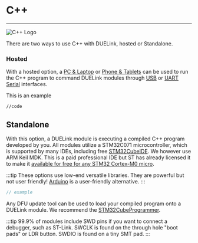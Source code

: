 # C++

---

![C++ Logo](pathname:///img/cplusplus.png)

There are two ways to use C++ with DUELink, hosted or Standalone.

### Hosted

With a hosted option, a [PC & Laptop](../system/pc-laptop) or [Phone & Tablets](../system/phone-tablet.mdx) can be used to run the C++ program to command DUELink modules through [USB](../interface/usb) or [UART Serial](../interface/uart) interfaces.

This is an example

```
//code

```

## Standalone

With this option, a DUELink module is executing a compiled C++ program developed by you. All modules utilize a STM32C071 microcontroller, which is supported by many IDEs, including free [STM32CubeIDE](https://www.st.com/en/development-tools/stm32cubeide.html). We however use ARM Keil MDK. This is a paid professional IDE but ST has already licensed it to make it [available for free for any STM32 Cortex-M0 micro](https://developer.arm.com/documentation/kan344/latest/?lang=en).

:::tip
These options use low-end versatile libraries. They are powerful but not user friendly! [Arduino](../system/arduino) is a user-friendly alternative.
:::

```cpp
// example

```

Any DFU update tool can be used to load your compiled program onto a DUELink module. We recommend the [STM32CubeProgrammer](https://www.st.com/en/development-tools/stm32cubeprog.html).

:::tip
99.9% of modules include SWD pins if you want to connect a debugger, such as ST-Link. SWCLK is found on the through hole "boot pads" or LDR button. SWDIO is found on a tiny SMT pad.
:::
